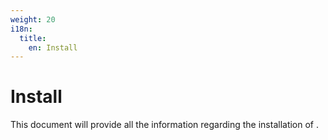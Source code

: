 ```yaml
---
weight: 20
i18n:
  title:
    en: Install
---
```


# Install

This document will provide all the information regarding the installation of <Term name="productShort" />.

<Overview overviewHeaders={[]} />
